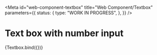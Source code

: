 <!-- @license CC0-1.0 -->


<Meta
  id="web-component-textbox"
  title="Web Component/Textbox"
  parameters={{
    status: {
      type: "WORK IN PROGRESS",
    },
  }}
/>

# Text box with number input

<Canvas>
  <Story
    name="with number input"
    args={{
      min: 0,
      max: 100,
      type: "number",
      value: "42",
    }}
  >
    {Textbox.bind({})}
  </Story>
</Canvas>

